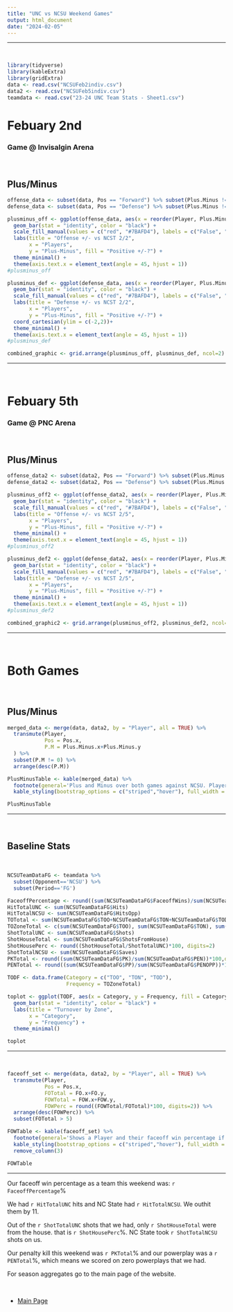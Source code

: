 ```yaml
---
title: "UNC vs NCSU Weekend Games"
output: html_document
date: "2024-02-05"
---
```



---

<br>
```r
library(tidyverse)
library(kableExtra)
library(gridExtra)
data <- read.csv("NCSUFeb2indiv.csv")
data2 <- read.csv("NCSUFeb5indiv.csv")
teamdata <- read.csv("23-24 UNC Team Stats - Sheet1.csv")
```

# Febuary 2nd
### Game @ Invisalgin Arena

<br>

## Plus/Minus

```r
offense_data <- subset(data, Pos == "Forward") %>% subset(Plus.Minus != 0)
defense_data <- subset(data, Pos == "Defense") %>% subset(Plus.Minus != 0)

plusminus_off <- ggplot(offense_data, aes(x = reorder(Player, Plus.Minus), y = Plus.Minus, fill = factor(Plus.Minus > 0))) +
  geom_bar(stat = "identity", color = "black") +
  scale_fill_manual(values = c("red", "#7BAFD4"), labels = c("False", "True")) +
  labs(title = "Offense +/- vs NCST 2/2",
       x = "Players",
       y = "Plus-Minus", fill = "Positive +/-?") +
  theme_minimal() +
  theme(axis.text.x = element_text(angle = 45, hjust = 1))
#plusminus_off

plusminus_def <- ggplot(defense_data, aes(x = reorder(Player, Plus.Minus), y = Plus.Minus, fill = factor(Plus.Minus > 0))) +
  geom_bar(stat = "identity", color = "black") +
  scale_fill_manual(values = c("red", "#7BAFD4"), labels = c("False", "True")) +
  labs(title = "Defense +/- vs NCST 2/2",
       x = "Players",
       y = "Plus-Minus", fill = "Positive +/-?") +
  coord_cartesian(ylim = c(-2,2))+
  theme_minimal() +
  theme(axis.text.x = element_text(angle = 45, hjust = 1))
#plusminus_def

combined_graphic <- grid.arrange(plusminus_off, plusminus_def, ncol=2)
```

---

<br>

# Febuary 5th
### Game @ PNC Arena


<br>

## Plus/Minus

```r
offense_data2 <- subset(data2, Pos == "Forward") %>% subset(Plus.Minus != 0)
defense_data2 <- subset(data2, Pos == "Defense") %>% subset(Plus.Minus != 0)

plusminus_off2 <- ggplot(offense_data2, aes(x = reorder(Player, Plus.Minus), y = Plus.Minus, fill = factor(Plus.Minus > 0))) +
  geom_bar(stat = "identity", color = "black") +
  scale_fill_manual(values = c("red", "#7BAFD4"), labels = c("False", "True")) +
  labs(title = "Offense +/- vs NCST 2/5",
       x = "Players",
       y = "Plus-Minus", fill = "Positive +/-?") +
  theme_minimal() +
  theme(axis.text.x = element_text(angle = 45, hjust = 1))
#plusminus_off2

plusminus_def2 <- ggplot(defense_data2, aes(x = reorder(Player, Plus.Minus), y = Plus.Minus, fill = factor(Plus.Minus > 0))) +
  geom_bar(stat = "identity", color = "black") +
  scale_fill_manual(values = c("red", "#7BAFD4"), labels = c("False", "True")) +
  labs(title = "Defense +/- vs NCST 2/5",
       x = "Players",
       y = "Plus-Minus", fill = "Positive +/-?") +
  theme_minimal() +
  theme(axis.text.x = element_text(angle = 45, hjust = 1))
#plusminus_def2

combined_graphic2 <- grid.arrange(plusminus_off2, plusminus_def2, ncol=2)
```

---

<br>

# Both Games


<br>

## Plus/Minus

```r
merged_data <- merge(data, data2, by = "Player", all = TRUE) %>%
  transmute(Player,
            Pos = Pos.x,
            P.M = Plus.Minus.x+Plus.Minus.y
  ) %>%
  subset(P.M != 0) %>%
  arrange(desc(P.M))

PlusMinusTable <- kable(merged_data) %>% 
  footnote(general='Plus and Minus over both games against NCSU. Players are not shown if they have a plus minus of zero.') %>%
  kable_styling(bootstrap_options = c("striped","hover"), full_width = F, position = "left")

PlusMinusTable
```

---

<br>

## Baseline Stats

<br>

```r
NCSUTeamDataFG <- teamdata %>% 
  subset(Opponent=='NCSU') %>%
  subset(Period=='FG')

FaceoffPercentage <- round((sum(NCSUTeamDataFG$FaceoffWins)/sum(NCSUTeamDataFG$FaceoffAttempts)*100), digits=2)
HitTotalUNC <- sum(NCSUTeamDataFG$Hits)
HitTotalNCSU <- sum(NCSUTeamDataFG$HitsOpp)
TOTotal <- sum(NCSUTeamDataFG$TOO+NCSUTeamDataFG$TON+NCSUTeamDataFG$TOD)
TOZoneTotal <- c(sum(NCSUTeamDataFG$TOO), sum(NCSUTeamDataFG$TON), sum(NCSUTeamDataFG$TOD))
ShotTotalUNC <- sum(NCSUTeamDataFG$Shots)
ShotHouseTotal <- sum(NCSUTeamDataFG$ShotsFromHouse)
ShotHousePerc <- round((ShotHouseTotal/ShotTotalUNC)*100, digits=2)
ShotTotalNCSU <- sum(NCSUTeamDataFG$Saves)
PKTotal <- round((sum(NCSUTeamDataFG$PK)/sum(NCSUTeamDataFG$PEN))*100,digits=2)
PENTotal <- round((sum(NCSUTeamDataFG$PP)/sum(NCSUTeamDataFG$PENOPP))*100,digits=2)

TODF <- data.frame(Category = c("TOO", "TON", "TOD"),
                   Frequency = TOZoneTotal)

toplot <- ggplot(TODF, aes(x = Category, y = Frequency, fill = Category)) +
  geom_bar(stat = "identity", color = "black") +
  labs(title = "Turnover by Zone",
       x = "Category",
       y = "Frequency") +
  theme_minimal()

toplot

```

---

<br>



```r
faceoff_set <- merge(data, data2, by = "Player", all = TRUE) %>%
  transmute(Player,
            Pos = Pos.x,
            FOTotal = FO.x+FO.y,
            FOWTotal = FOW.x+FOW.y,
            FOWPerc = round((FOWTotal/FOTotal)*100, digits=2)) %>% 
  arrange(desc(FOWPerc)) %>%
  subset(FOTotal > 5)

FOWTable <- kable(faceoff_set) %>% 
  footnote(general='Shows a Player and their faceoff win percentage if they took more than 5 draws this weekend.') %>%
  kable_styling(bootstrap_options = c("striped","hover"), full_width = F, position = "left") %>%
  remove_column(3)

FOWTable
```

---


Our faceoff win percentage as a team this weekend was: `r FaceoffPercentage`% 

We had `r HitTotalUNC` hits and NC State had `r HitTotalNCSU`. We outhit them by 11.

Out of the `r ShotTotalUNC` shots that we had, only `r ShotHouseTotal` were from the house. that is `r ShotHousePerc`%. NC State took `r ShotTotalNCSU` shots on us.

Our penalty kill this weekend was `r PKTotal`% and our powerplay was a `r PENTotal`%, which means we scored on zero powerplays that we had.

For season aggregates go to the main page of the website.

<br>

- [Main Page](../)

<br><br><br>